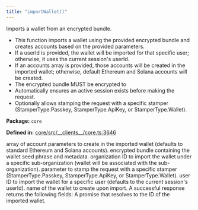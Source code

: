 ```yaml
---
title: "importWallet()"
---
```



<H3Bordered text="Overview" />

Imports a wallet from an encrypted bundle.

<ul>
  <li>This function imports a wallet using the provided encrypted bundle and creates accounts based on the provided parameters.</li>
  <li>If a userId is provided, the wallet will be imported for that specific user; otherwise, it uses the current session's userId.</li>
  <li>If an accounts array is provided, those accounts will be created in the imported wallet; otherwise, default Ethereum and Solana accounts will be created.</li>
  <li>The encrypted bundle MUST be encrypted to</li>
  <li>Automatically ensures an active session exists before making the request.</li>
  <li>Optionally allows stamping the request with a specific stamper (StamperType.Passkey, StamperType.ApiKey, or StamperType.Wallet).</li>
</ul>

<p><strong>Package:</strong> <code>core</code></p>

<p><strong>Defined in:</strong> <a href="https://github.com/tkhq/sdk/blob/main/packages/core/src/__clients__/core.ts#L3646">core/src/__clients__/core.ts:3646</a></p>

<H3Bordered text="Parameters" />

<ParamField body="params" type='ImportWalletParams' required={true} >
  <Expandable title="params details">
    <NestedParam parentKey="params" childKey="accounts" type='v1WalletAccountParams[]' required={false}>
array of account parameters to create in the imported wallet (defaults to standard Ethereum and Solana accounts).
</NestedParam>
    <NestedParam parentKey="params" childKey="encryptedBundle" type='string' required={true}>
encrypted bundle containing the wallet seed phrase and metadata.
</NestedParam>
    <NestedParam parentKey="params" childKey="organizationId" type='string' required={false}>
organization ID to import the wallet under a specific sub-organization (wallet will be associated with the sub-organization).
</NestedParam>
    <NestedParam parentKey="params" childKey="stampWith" type='StamperType' required={false}>
parameter to stamp the request with a specific stamper (StamperType.Passkey, StamperType.ApiKey, or StamperType.Wallet).
</NestedParam>
    <NestedParam parentKey="params" childKey="userId" type='string' required={false}>
user ID to import the wallet for a specific user (defaults to the current session's userId).
</NestedParam>
    <NestedParam parentKey="params" childKey="walletName" type='string' required={true}>
name of the wallet to create upon import.
</NestedParam>
  </Expandable>
</ParamField>

<H3Bordered text="Response" />
A successful response returns the following fields:

<ResponseField name="returns" type="string" required={true} >
  A promise that resolves to the ID of the imported wallet.
</ResponseField>
